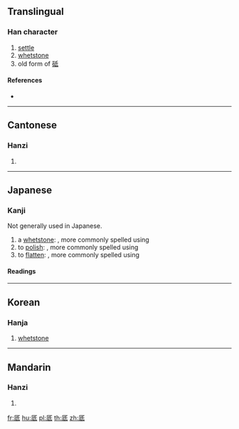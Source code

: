 {{also|底}}
==Translingual==

===Han character===
{{Han char|rn=27|rad=厂|as=05|sn=7|four=71242|canj=MHPM|ids=⿸厂氐}}

# [[settle]]
# [[whetstone]]
# old form of [[砥]]

====References====
* {{Han ref|kx=0160.400|dkj=02918|dj=0367.240|hdz=10070.050|uh=538E|ud=21390|bh=CA74|bd=51828}}

----

==Cantonese==

===Hanzi===
{{yue-hanzi|jyut=|y=ji2}}

# {{defn|lang=yue|sort=厂05}}

----

==Japanese==

===Kanji===
{{ja-kanji|grade=uc|rs=厂05}}

Not generally used in Japanese.
# a [[whetstone]]: {{l|ja|と|tr=''to''}}, more commonly spelled using {{l|ja|砥}}
# to [[polish]]: {{l|ja|みがく|tr=''migaku''}}, more commonly spelled using {{l|ja|磨}}
# to [[flatten]]: {{l|ja|たいら}}{{l|ja|に}}{{l|ja|する|tr=''taira ni suru''}}, more commonly spelled using {{l|ja|平}}

====Readings====
{{ja-readings
|on=[[し]] (shi), [[とう]] (tō), [[てい]] (tei), [[ち]] (chi)
|kun=[[と]] (to), [[みがく]] (migaku), [[たいら]][[に]][[する]] (taira ni suru)
}}

----

==Korean==

===Hanja===
{{ko-hanja|hangeul=지|rv=ji|mr=chi}}

# [[whetstone]]

----

==Mandarin==

===Hanzi===
{{cmn-hanzi|pin=[[zhǐ]] ([[zhi3]])|wg=chih<sup>3</sup>}}

# {{defn|lang=cmn|sort=厂05}}

[[fr:厎]]
[[hu:厎]]
[[pl:厎]]
[[th:厎]]
[[zh:厎]]